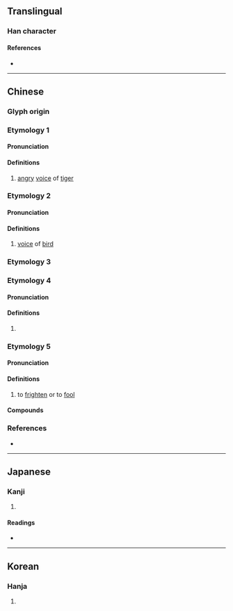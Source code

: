 {{character info}}
==Translingual==

===Han character===
{{Han char|rn=30|rad=口|as=08|sn=11|four=61014|canj=RYPN,RYPU|ids=⿰口虎}}

====References====
* {{Han ref|kx=0193.120|dkj=03756|dj=0413.230|hdz=10640.010|uh=552C|ud=21804|bh=B0E4|bd=45284}}

----

==Chinese==
{{zh-forms}}

===Glyph origin===
{{Han etym}}
{{Han compound|口|虎|c1=s|c2=p|ls=psc}}

===Etymology 1===

====Pronunciation====
{{zh-pron
|m=xiāo
|c=
|mc=1
|oc=1
|cat=n
}}

====Definitions====
{{zh-hanzi}}

# [[angry]] [[voice]] of [[tiger]]

===Etymology 2===

====Pronunciation====
{{zh-pron
|m=guó
|c=
|mc=2
|oc=2
|cat=n
}}

====Definitions====
{{zh-hanzi}}

# [[voice]] of [[bird]]

===Etymology 3===
{{zh-see|號|v|to roar}}

===Etymology 4===

====Pronunciation====
{{zh-pron
|m=xià
|c=haak3
|cat=v
}}

====Definitions====
{{zh-hanzi}}

# {{zh-alt-form|嚇|to [[frighten]]|tr=-}}

===Etymology 5===

====Pronunciation====
{{zh-pron
|m=hǔ
|c=fu2
|mn=hó
|cat=v
}}

====Definitions====
{{zh-hanzi}}

# to [[frighten]] or to [[fool]]

====Compounds====
{{zh-der|嚇唬|唬鬼瞞神|嚇眉唬眼|唬人|詐唬}}

===References===
* {{R:yue:mfccd}}

----

==Japanese==

===Kanji===
{{ja-kanji|grade=|rs=口08}}

# {{rfdef|ja|sort=口08}}

====Readings====
* {{ja-readings|on=[[か]] (ka), [[け]] (ke), [[こう]] (kō), [[ごう]] (gō), [[きょう]] (kyō), [[かく]] (kaku), [[きゃく]] (kyaku)|kun=}}

----

==Korean==

===Hanja===
{{ko-hanja|hangeul=호|rv=ho|mr=ho}}

# {{rfdef|ko|sort=口08}}